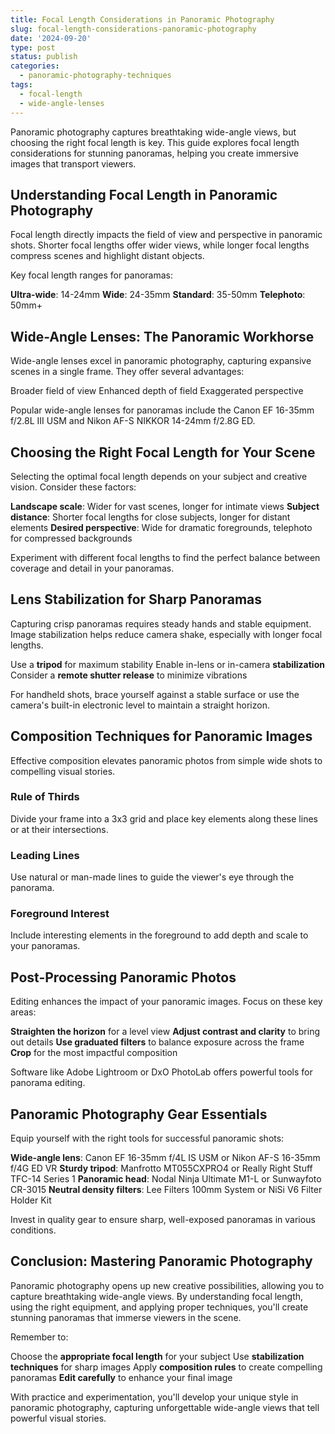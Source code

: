 ```yaml
---
title: Focal Length Considerations in Panoramic Photography
slug: focal-length-considerations-panoramic-photography
date: '2024-09-20'
type: post
status: publish
categories:
  - panoramic-photography-techniques
tags:
  - focal-length
  - wide-angle-lenses
---
```


Panoramic photography captures breathtaking wide-angle views, but choosing the right focal length is key. This guide explores focal length considerations for stunning panoramas, helping you create immersive images that transport viewers.

## Understanding Focal Length in Panoramic Photography

Focal length directly impacts the field of view and perspective in panoramic shots. Shorter focal lengths offer wider views, while longer focal lengths compress scenes and highlight distant objects.

Key focal length ranges for panoramas:

**Ultra-wide**: 14-24mm
**Wide**: 24-35mm
**Standard**: 35-50mm
**Telephoto**: 50mm+

## Wide-Angle Lenses: The Panoramic Workhorse

Wide-angle lenses excel in panoramic photography, capturing expansive scenes in a single frame. They offer several advantages:

Broader field of view
Enhanced depth of field
Exaggerated perspective

Popular wide-angle lenses for panoramas include the Canon EF 16-35mm f/2.8L III USM and Nikon AF-S NIKKOR 14-24mm f/2.8G ED.

## Choosing the Right Focal Length for Your Scene

Selecting the optimal focal length depends on your subject and creative vision. Consider these factors:

**Landscape scale**: Wider for vast scenes, longer for intimate views
**Subject distance**: Shorter focal lengths for close subjects, longer for distant elements
**Desired perspective**: Wide for dramatic foregrounds, telephoto for compressed backgrounds

Experiment with different focal lengths to find the perfect balance between coverage and detail in your panoramas.

## Lens Stabilization for Sharp Panoramas

Capturing crisp panoramas requires steady hands and stable equipment. Image stabilization helps reduce camera shake, especially with longer focal lengths.

Use a **tripod** for maximum stability
Enable in-lens or in-camera **stabilization**
Consider a **remote shutter release** to minimize vibrations

For handheld shots, brace yourself against a stable surface or use the camera's built-in electronic level to maintain a straight horizon.

## Composition Techniques for Panoramic Images

Effective composition elevates panoramic photos from simple wide shots to compelling visual stories.

### Rule of Thirds

Divide your frame into a 3x3 grid and place key elements along these lines or at their intersections.

### Leading Lines

Use natural or man-made lines to guide the viewer's eye through the panorama.

### Foreground Interest

Include interesting elements in the foreground to add depth and scale to your panoramas.

## Post-Processing Panoramic Photos

Editing enhances the impact of your panoramic images. Focus on these key areas:

**Straighten the horizon** for a level view
**Adjust contrast and clarity** to bring out details
**Use graduated filters** to balance exposure across the frame
**Crop** for the most impactful composition

Software like Adobe Lightroom or DxO PhotoLab offers powerful tools for panorama editing.

## Panoramic Photography Gear Essentials

Equip yourself with the right tools for successful panoramic shots:

**Wide-angle lens**: Canon EF 16-35mm f/4L IS USM or Nikon AF-S 16-35mm f/4G ED VR
**Sturdy tripod**: Manfrotto MT055CXPRO4 or Really Right Stuff TFC-14 Series 1
**Panoramic head**: Nodal Ninja Ultimate M1-L or Sunwayfoto CR-3015
**Neutral density filters**: Lee Filters 100mm System or NiSi V6 Filter Holder Kit

Invest in quality gear to ensure sharp, well-exposed panoramas in various conditions.

## Conclusion: Mastering Panoramic Photography

Panoramic photography opens up new creative possibilities, allowing you to capture breathtaking wide-angle views. By understanding focal length, using the right equipment, and applying proper techniques, you'll create stunning panoramas that immerse viewers in the scene.

Remember to:

Choose the **appropriate focal length** for your subject
Use **stabilization techniques** for sharp images
Apply **composition rules** to create compelling panoramas
**Edit carefully** to enhance your final image

With practice and experimentation, you'll develop your unique style in panoramic photography, capturing unforgettable wide-angle views that tell powerful visual stories.
